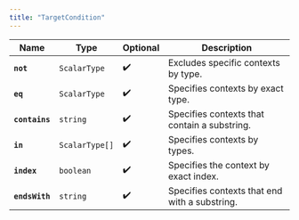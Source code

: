 ```yaml
---
title: "TargetCondition"
---
```


| Name           | Type           | Optional | Description                                   |
| -------------- | -------------- | -------- | --------------------------------------------- |
| **`not`**      | `ScalarType`   | ✔️       | Excludes specific contexts by type.           |
| **`eq`**       | `ScalarType`   | ✔️       | Specifies contexts by exact type.             |
| **`contains`** | `string`       | ✔️       | Specifies contexts that contain a substring.  |
| **`in`**       | `ScalarType[]` | ✔️       | Specifies contexts by types.                  |
| **`index`**    | `boolean`      | ✔️       | Specifies the context by exact index.         |
| **`endsWith`** | `string`       | ✔️       | Specifies contexts that end with a substring. |
